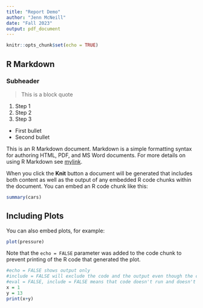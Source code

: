 ```yaml
---
title: "Report Demo"
author: "Jenn McNeill"
date: "Fall 2023"
output: pdf_document
---
```


```r
knitr::opts_chunk$set(echo = TRUE)
```

## R Markdown
### Subheader

>This is a block quote

1. Step 1
2. Step 2
3. Step 3

* First bullet
* Second bullet

This is an R Markdown document. Markdown is a simple formatting syntax for authoring HTML, PDF, and MS Word documents. For more details on using R Markdown see [mylink](http://rmarkdown.rstudio.com).

When you click the **Knit** button a document will be generated that includes both content as well as the output of any embedded R code chunks within the document. You can embed an R code chunk like this:

```r
summary(cars)
```

## Including Plots

You can also embed plots, for example:

```r
plot(pressure)
```

Note that the `echo = FALSE` parameter was added to the code chunk to prevent printing of the R code that generated the plot.


```r

#echo = FALSE shows output only
#include = FALSE will exclude the code and the output even though the code gets run
#eval = FALSE, include = FALSE means that code doesn't run and doesn't show up
x = 1
y = 13
print(x+y)

```



